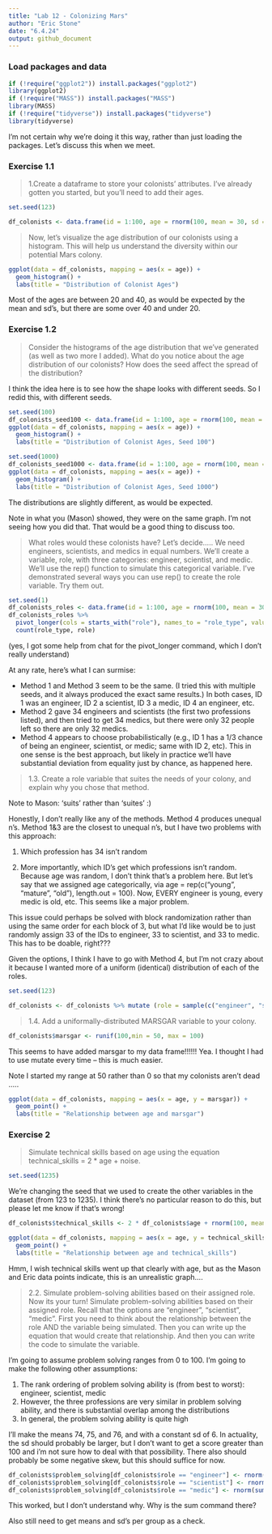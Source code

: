 ```yaml
---
title: "Lab 12 - Colonizing Mars"
author: "Eric Stone"
date: "6.4.24"
output: github_document
---
```


### Load packages and data

```r
if (!require("ggplot2")) install.packages("ggplot2")
library(ggplot2)
if (!require("MASS")) install.packages("MASS")
library(MASS)
if (!require("tidyverse")) install.packages("tidyverse")
library(tidyverse)
```

I'm not certain why we're doing it this way, rather than just loading the packages. Let's discuss this when we meet.

### Exercise 1.1

> 1.Create a dataframe to store your colonists’ attributes. I’ve already gotten you started, but you’ll need to add their ages.

```r
set.seed(123)
```

```r
df_colonists <- data.frame(id = 1:100, age = rnorm(100, mean = 30, sd = 5))
```

> Now, let’s visualize the age distribution of our colonists using a histogram. This will help us understand the diversity within our potential Mars colony.

```r
ggplot(data = df_colonists, mapping = aes(x = age)) +
  geom_histogram() +
  labs(title = "Distribution of Colonist Ages")
```

Most of the ages are between 20 and 40, as would be expected by the mean and sd's, but there are some over 40 and under 20.


### Exercise 1.2

> Consider the histograms of the age distribution that we’ve generated (as well as two more I added). What do you notice about the age distribution of our colonists? How does the seed affect the spread of the distribution?

I think the idea here is to see how the shape looks with different seeds.  So I redid this, with different seeds. 

```r
set.seed(100)
df_colonists_seed100 <- data.frame(id = 1:100, age = rnorm(100, mean = 30, sd = 5))
ggplot(data = df_colonists, mapping = aes(x = age)) +
  geom_histogram() +
  labs(title = "Distribution of Colonist Ages, Seed 100")
```

```r
set.seed(1000)
df_colonists_seed1000 <- data.frame(id = 1:100, age = rnorm(100, mean = 30, sd = 5))
ggplot(data = df_colonists, mapping = aes(x = age)) +
  geom_histogram() +
  labs(title = "Distribution of Colonist Ages, Seed 1000")
```

The distributions are slightly different, as would be expected. 

Note in what you (Mason) showed, they were on the same graph. I'm not seeing how you did that. That would be a good thing to discuss too.


> What roles would these colonists have? Let’s decide….. We need engineers, scientists, and medics in equal numbers. We’ll create a variable, role, with three categories: engineer, scientist, and medic. We’ll use the rep() function to simulate this categorical variable. I’ve demonstrated several ways you can use rep() to create the role variable. Try them out.

```r
set.seed(1)
df_colonists_roles <- data.frame(id = 1:100, age = rnorm(100, mean = 30, sd = 5), role1 = rep(c("engineer", "scientist", "medic"), length.out = 100), role2 = rep(c("engineer", "scientist", "medic"), each = 34, length.out = 100), role3 = rep(c("engineer", "scientist", "medic"), times = c(33, 33, 33), length.out = 100), role4 = sample(c("engineer", "scientist", "medic"), replace = TRUE, size = 100, prob = c(1,1,1)) ) 
df_colonists_roles %>%
  pivot_longer(cols = starts_with("role"), names_to = "role_type", values_to = "role") %>%
  count(role_type, role)
```

(yes, I got some help from chat for the pivot_longer command, which I don't really understand)

At any rate, here's what I can surmise:

* Method 1 and Method 3 seem to be the same. (I tried this with multiple seeds, and it always produced the exact same results.) In both cases, ID 1 was an engineer, ID 2 a scientist, ID 3 a medic, ID 4 an engineer, etc.
* Method 2 gave 34 engineers and scientists (the first two professions listed), and then tried to get 34 medics, but there were only 32 people left so there are only 32 medics.
* Method 4 appears to choose probabilistically (e.g., ID 1 has a 1/3 chance of being an engineer, scientist, or medic; same with ID 2, etc). This in one sense is the best approach, but likely in practice we'll have substantial deviation from equality just by chance, as happened here.

> 1.3. Create a role variable that suites the needs of your colony, and explain why you chose that method.

Note to Mason:  'suits' rather than 'suites' :)

Honestly, I don't really like any of the methods.  Method 4 produces unequal n's.  Method 1&3 are the closest to unequal n's, but I have two problems with this approach:

1) Which profession has 34 isn't random

2) More importantly, which ID's get which professions isn't random. Because age was random, I don't think that's a problem here. But let's say that we assigned age categorically, via age = rep(c("young", "mature", "old"), length.out = 100).  Now, EVERY engineer is young, every medic is old, etc. This seems like a major problem.  

This issue could perhaps be solved with block randomization rather than using the same order for each block of 3, but what I'd like would be to just randomly assign 33 of the IDs to engineer, 33 to scientist, and 33 to medic. This has to be doable, right???

Given the options, I think I have to go with Method 4, but I'm not crazy about it because I wanted more of a uniform (identical) distribution of each of the roles.


```r
set.seed(123)
```

```r
df_colonists <- df_colonists %>% mutate (role = sample(c("engineer", "scientist", "medic"), replace = TRUE, size = 100, prob = c(1,1,1)) )
```

> 1.4. Add a uniformally-distributed MARSGAR variable to your colony.

```r
df_colonists$marsgar <- runif(100,min = 50, max = 100)
```

This seems to have added marsgar to my data frame!!!!!! Yea. I thought I had to use mutate every time -- this is much easier.

Note I started my range at 50 rather than 0 so that my colonists aren't dead .....

```r
ggplot(data = df_colonists, mapping = aes(x = age, y = marsgar)) +
  geom_point() +
  labs(title = "Relationship between age and marsgar")
```



### Exercise 2

> Simulate technical skills based on age using the equation technical_skills = 2 * age + noise.

```r
set.seed(1235)
```

We're changing the seed that we used to create the other variables in the dataset (from 123 to 1235). I think there's no particular reason to do this, but please let me know if that's wrong!

```r
df_colonists$technical_skills <- 2 * df_colonists$age + rnorm(100, mean = 0, sd = 1)
```

```r
ggplot(data = df_colonists, mapping = aes(x = age, y = technical_skills)) +
  geom_point() +
  labs(title = "Relationship between age and technical_skills")
```

Hmm, I wish technical skills went up that clearly with age, but as the Mason and Eric data points indicate, this is an unrealistic graph....

> 2.2. Simulate problem-solving abilities based on their assigned role.
Now its your turn! Simulate problem-solving abilities based on their assigned role. Recall that the options are “engineer”, “scientist”, “medic”. First you need to think about the relationship between the role AND the variable being simulated. Then you can write up the equation that would create that relationship. And then you can write the code to simulate the variable.

I'm going to assume problem solving ranges from 0 to 100.  I'm going to make the following other assumptions:

1) The rank ordering of problem solving ability is (from best to worst): engineer, scientist, medic
2) However, the three professions are very similar in problem solving ability, and there is substantial overlap among the distributions
3) In general, the problem solving ability is quite high

I'll make the means 74, 75, and 76, and with a constant sd of 6. In actuality, the sd should probably be larger, but I don't want to get a score greater than 100 and i'm not sure how to deal with that possibility. There also should probably be some negative skew, but this should suffice for now.

```r
df_colonists$problem_solving[df_colonists$role == "engineer"] <- rnorm(sum(df_colonists$role == "engineer"), mean = 76, sd = 6)
df_colonists$problem_solving[df_colonists$role == "scientist"] <- rnorm(sum(df_colonists$role == "scientist"), mean = 75, sd = 6)
df_colonists$problem_solving[df_colonists$role == "medic"] <- rnorm(sum(df_colonists$role == "medic"), mean = 74, sd = 6)
```

This worked, but I don't understand why.  Why is the sum command there?

Also still need to get means and sd's per group as a check.


